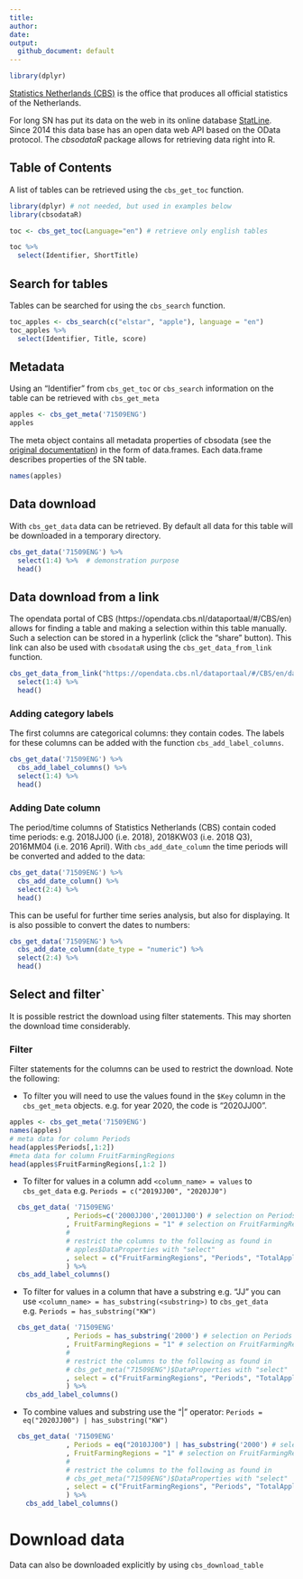 ```yaml
---
title: 
author: 
date: 
output: 
  github_document: default
---
```


```r
library(dplyr)
```

[Statistics Netherlands (CBS)](https://www.cbs.nl) is the office that produces all official statistics of the Netherlands. 

For long SN has put its data on the web in its online database 
[StatLine](https://opendata.cbs.nl/statline#/CBS/en/).
Since 2014 this data base has an open data web API based on the OData protocol.
The *cbsodataR* package allows for retrieving data right into R. 

## Table of Contents

A list of tables can be retrieved using the `cbs_get_toc` function.

```r
library(dplyr) # not needed, but used in examples below
library(cbsodataR)

toc <- cbs_get_toc(Language="en") # retrieve only english tables

toc %>% 
  select(Identifier, ShortTitle) 
```

## Search for tables

Tables can be searched for using the `cbs_search` function.

```r
toc_apples <- cbs_search(c("elstar", "apple"), language = "en")
toc_apples %>% 
  select(Identifier, Title, score)
```


## Metadata 

Using an "Identifier" from `cbs_get_toc` or `cbs_search` 
information on the table can be retrieved with `cbs_get_meta` 

```r
apples <- cbs_get_meta('71509ENG')
apples
```
The meta object contains all metadata properties of cbsodata (see the [original documentation](https://www.cbs.nl/-/media/_pdf/2017/13/handleiding-cbs-open-data-services.pdf?la=nl-nl)) in the form of data.frames. Each data.frame describes properties of the SN table.

```r
names(apples)
```

## Data download

With `cbs_get_data` data can be retrieved. By default all data for this table will be downloaded in a temporary directory.
```r
cbs_get_data('71509ENG') %>% 
  select(1:4) %>%  # demonstration purpose
  head()
```
## Data download from a link

The opendata portal of CBS (https://opendata.cbs.nl/dataportaal/#/CBS/en) allows for finding a table and making
a selection within this table manually. Such a selection can be stored in a hyperlink (click the "share" button).
This link can also be used with `cbsodataR` using the `cbs_get_data_from_link` function. 

```r
cbs_get_data_from_link("https://opendata.cbs.nl/dataportaal/#/CBS/en/dataset/71509ENG/table?dl=193CB") %>% 
  select(1:4) %>% 
  head()
```


### Adding category labels

The first columns are categorical columns: they contain codes. The labels for these columns can be added with
the function `cbs_add_label_columns`. 

```r
cbs_get_data('71509ENG') %>%
  cbs_add_label_columns() %>% 
  select(1:4) %>% 
  head()
```

### Adding Date column

The period/time columns of Statistics Netherlands (CBS) contain coded time periods:
e.g. 2018JJ00 (i.e. 2018), 2018KW03 (i.e. 2018 Q3), 2016MM04 (i.e. 2016 April).
With `cbs_add_date_column` the time periods will be converted and added to the data:

```r
cbs_get_data('71509ENG') %>%
  cbs_add_date_column() %>% 
  select(2:4) %>% 
  head()
```

This can be useful for further time series analysis, but also for displaying.
It is also possible to convert the dates to numbers:
```r
cbs_get_data('71509ENG') %>%
  cbs_add_date_column(date_type = "numeric") %>% 
  select(2:4) %>% 
  head()
```



## Select and filter`

It is possible restrict the download using filter statements. This may shorten the download time considerably.

### Filter

Filter statements for the columns can be used to restrict the download. Note the following:

- To filter you will need to use the values found in the `$Key` column in the `cbs_get_meta` objects. e.g. for year 2020, the code is "2020JJ00".

```r
apples <- cbs_get_meta('71509ENG')
names(apples)
# meta data for column Periods
head(apples$Periods[,1:2])
#meta data for column FruitFarmingRegions
head(apples$FruitFarmingRegions[,1:2 ])
```


- To filter for values in a column add `<column_name> = values` to `cbs_get_data` e.g. `Periods = c("2019JJ00", "2020JJ0")`


```r
  cbs_get_data( '71509ENG'
              , Periods=c('2000JJ00','2001JJ00') # selection on Periods column
              , FruitFarmingRegions = "1" # selection on FruitFarmingRegions
              #
              # restrict the columns to the following as found in
              # apples$DataProperties with "select"
              , select = c("FruitFarmingRegions", "Periods", "TotalAppleVarieties_1")  
              ) %>% 
  cbs_add_label_columns()
```

- To filter for values in a column that have a substring e.g. "JJ" you can use `<column_name> = has_substring(<substring>)` to `cbs_get_data` e.g. `Periods = has_substring("KW")`

```r
  cbs_get_data( '71509ENG'
              , Periods = has_substring('2000') # selection on Periods column
              , FruitFarmingRegions = "1" # selection on FruitFarmingRegions
              #
              # restrict the columns to the following as found in
              # cbs_get_meta("71509ENG")$DataProperties with "select"
              , select = c("FruitFarmingRegions", "Periods", "TotalAppleVarieties_1")  
              ) %>% 
    cbs_add_label_columns()

```

- To combine values and substring use the "|" operator: `Periods = eq("2020JJ00") | has_substring("KW")`

```r
  cbs_get_data( '71509ENG'
              , Periods = eq("2010JJ00") | has_substring('2000') # selection on Periods column
              , FruitFarmingRegions = "1" # selection on FruitFarmingRegions
              #
              # restrict the columns to the following as found in
              # cbs_get_meta("71509ENG")$DataProperties with "select"
              , select = c("FruitFarmingRegions", "Periods", "TotalAppleVarieties_1")  
              ) %>% 
    cbs_add_label_columns()
```

# Download data

Data can also be downloaded explicitly by using `cbs_download_table`

